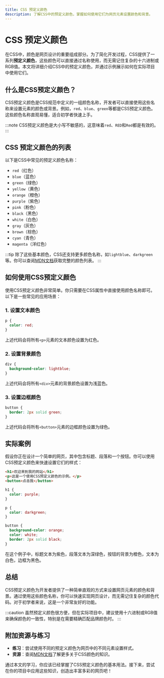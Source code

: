 ```yaml
---
title: CSS 预定义颜色
description: 了解CSS中的预定义颜色，掌握如何使用它们为网页元素设置颜色和背景。
---
```


# CSS 预定义颜色

在CSS中，颜色是网页设计的重要组成部分。为了简化开发过程，CSS提供了一系列**预定义颜色**，这些颜色可以直接通过名称使用，而无需记住复杂的十六进制或RGB值。本文将详细介绍CSS中的预定义颜色，并通过示例展示如何在实际项目中使用它们。

## 什么是CSS预定义颜色？

CSS预定义颜色是CSS规范中定义的一组颜色名称，开发者可以直接使用这些名称来设置元素的颜色或背景。例如，`red`、`blue`、`green`等都是CSS预定义颜色。这些颜色名称直观易懂，适合初学者快速上手。

:::note
CSS预定义颜色是大小写不敏感的，这意味着`red`、`RED`和`Red`都是有效的。
:::

## CSS 预定义颜色的列表

以下是CSS中常见的预定义颜色名称：

- `red`（红色）
- `blue`（蓝色）
- `green`（绿色）
- `yellow`（黄色）
- `orange`（橙色）
- `purple`（紫色）
- `pink`（粉色）
- `black`（黑色）
- `white`（白色）
- `gray`（灰色）
- `brown`（棕色）
- `cyan`（青色）
- `magenta`（洋红色）

:::tip
除了这些基本颜色，CSS还支持更多颜色名称，如`lightblue`、`darkgreen`等。你可以查阅[MDN文档](https://developer.mozilla.org/en-US/docs/Web/CSS/color_value)获取完整的颜色列表。
:::

## 如何使用CSS预定义颜色

使用CSS预定义颜色非常简单。你只需要在CSS属性中直接使用颜色名称即可。以下是一些常见的应用场景：

### 1. 设置文本颜色

```css
p {
  color: red;
}
```

上述代码会将所有`<p>`元素的文本颜色设置为红色。

### 2. 设置背景颜色

```css
div {
  background-color: lightblue;
}
```

上述代码会将所有`<div>`元素的背景颜色设置为浅蓝色。

### 3. 设置边框颜色

```css
button {
  border: 2px solid green;
}
```

上述代码会将所有`<button>`元素的边框颜色设置为绿色。

## 实际案例

假设你正在设计一个简单的网页，其中包含标题、段落和一个按钮。你可以使用CSS预定义颜色来快速设置它们的样式：

```html
<h1>欢迎来到我的网站</h1>
<p>这是一个使用CSS预定义颜色的示例。</p>
<button>点击我</button>
```

```css
h1 {
  color: purple;
}

p {
  color: darkgreen;
}

button {
  background-color: orange;
  color: white;
  border: 2px solid black;
}
```

在这个例子中，标题文本为紫色，段落文本为深绿色，按钮的背景为橙色，文本为白色，边框为黑色。

## 总结

CSS预定义颜色为开发者提供了一种简单直观的方式来设置网页元素的颜色和背景。通过使用这些颜色名称，你可以快速实现网页设计，而无需记住复杂的颜色代码。对于初学者来说，这是一个非常友好的功能。

:::caution
虽然预定义颜色很方便，但在实际项目中，建议使用十六进制或RGB值来确保颜色的一致性，特别是在需要精确匹配品牌颜色时。
:::

## 附加资源与练习

- **练习**：尝试使用不同的预定义颜色为网页中的不同元素设置样式。
- **资源**：查阅[MDN文档](https://developer.mozilla.org/en-US/docs/Web/CSS/color_value)了解更多关于CSS颜色的知识。

通过本文的学习，你应该已经掌握了CSS预定义颜色的基本用法。接下来，尝试在你的项目中应用这些知识，创造出丰富多彩的网页吧！
